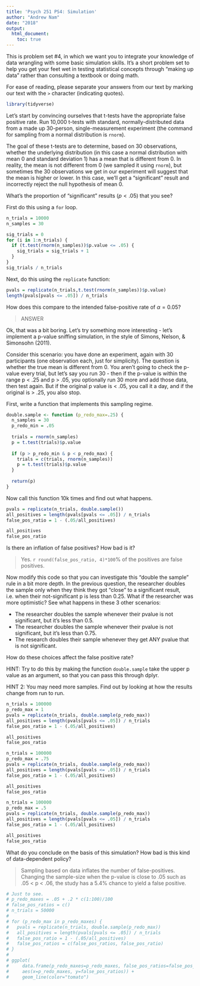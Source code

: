 ```yaml
---
title: 'Psych 251 PS4: Simulation'
author: "Andrew Nam"
date: "2018"
output: 
  html_document:
    toc: true
---
```


This is problem set #4, in which we want you to integrate your knowledge of data wrangling with some basic simulation skills. It's a short problem set to help you get your feet wet in testing statistical concepts through "making up data" rather than consulting a textbook or doing math. 

For ease of reading, please separate your answers from our text by marking our text with the `>` character (indicating quotes). 

```r
library(tidyverse)
```

Let's start by convincing ourselves that t-tests have the appropriate false positive rate. Run 10,000 t-tests with standard, normally-distributed data from a made up 30-person, single-measurement experiment (the command for sampling from a normal distribution is `rnorm`).

The goal of these t-tests are to determine, based on 30 observations, whether the underlying distribution (in this case a normal distribution with mean 0 and standard deviation 1) has a mean that is different from 0. In reality, the mean is not different from 0 (we sampled it using `rnorm`), but sometimes the 30 observations we get in our experiment will suggest that the mean is higher or lower. In this case, we'll get a "significant" result and incorrectly reject the null hypothesis of mean 0.

What's the proportion of "significant" results ($p < .05$) that you see?

First do this using a `for` loop.

```r
n_trials = 10000
n_samples = 30

sig_trials = 0
for (i in 1:n_trials) {
  if (t.test(rnorm(n_samples))$p.value <= .05) {
    sig_trials = sig_trials + 1
  }
}
sig_trials / n_trials
```

Next, do this using the `replicate` function:

```r
pvals = replicate(n_trials,t.test(rnorm(n_samples))$p.value)
length(pvals[pvals <= .05]) / n_trials
```

How does this compare to the intended false-positive rate of $\alpha=0.05$?

> ANSWER

Ok, that was a bit boring. Let's try something more interesting - let's implement a p-value sniffing simulation, in the style of Simons, Nelson, & Simonsohn (2011).

Consider this scenario: you have done an experiment, again with 30 participants (one observation each, just for simplicity). The question is whether the true mean is different from 0. You aren't going to check the p-value every trial, but let's say you run 30 - then if the p-value is within the range p < .25 and p > .05, you optionally run 30 more and add those data, then test again. But if the original p value is < .05, you call it a day, and if the original is > .25, you also stop.  

First, write a function that implements this sampling regime.

```r
double.sample <- function (p_redo_max=.25) {
  n_samples = 30
  p_redo_min = .05
  
  trials = rnorm(n_samples)
  p = t.test(trials)$p.value
  
  if (p > p_redo_min & p < p_redo_max) {
    trials = c(trials, rnorm(n_samples))
    p = t.test(trials)$p.value
  }
  
  return(p)
}
```

Now call this function 10k times and find out what happens. 

```r
pvals = replicate(n_trials, double.sample())
all_positives = length(pvals[pvals <= .05]) / n_trials
false_pos_ratio = 1 - (.05/all_positives)

all_positives
false_pos_ratio
```

Is there an inflation of false positives? How bad is it?

> Yes. `r round(false_pos_ratio, 4)*100`% of the positives are false positives.

Now modify this code so that you can investigate this "double the sample" rule in a bit more depth. In the previous question, the researcher doubles the sample only when they think they got "close" to a significant result, i.e. when their not-significant p is less than 0.25. What if the researcher was more optimistic? See what happens in these 3 other scenarios:

* The researcher doubles the sample whenever their pvalue is not significant, but it's less than 0.5.
* The researcher doubles the sample whenever their pvalue is not significant, but it's less than 0.75.
* The research doubles their sample whenever they get ANY pvalue that is not significant.

How do these choices affect the false positive rate?

HINT: Try to do this by making the function `double.sample` take the upper p value as an argument, so that you can pass this through dplyr.

HINT 2: You may need more samples. Find out by looking at how the results change from run to run.

```r
n_trials = 100000
p_redo_max = 1
pvals = replicate(n_trials, double.sample(p_redo_max))
all_positives = length(pvals[pvals <= .05]) / n_trials
false_pos_ratio = 1 - (.05/all_positives)

all_positives
false_pos_ratio
```

```r
n_trials = 100000
p_redo_max = .75
pvals = replicate(n_trials, double.sample(p_redo_max))
all_positives = length(pvals[pvals <= .05]) / n_trials
false_pos_ratio = 1 - (.05/all_positives)

all_positives
false_pos_ratio
```

```r
n_trials = 100000
p_redo_max = .5
pvals = replicate(n_trials, double.sample(p_redo_max))
all_positives = length(pvals[pvals <= .05]) / n_trials
false_pos_ratio = 1 - (.05/all_positives)

all_positives
false_pos_ratio
```

What do you conclude on the basis of this simulation? How bad is this kind of data-dependent policy?

> Sampling based on data inflates the number of false-positives. Changing the sample-size when the p-value is close to .05 such as .05 < p < .06, the study has a 5.4% chance to yield a false positive.

```r
# Just to see.
# p_redo_maxes = .05 + .2 * c(1:100)/100
# false_pos_ratios = c()
# n_trials = 50000
# 
# for (p_redo_max in p_redo_maxes) {
#   pvals = replicate(n_trials, double.sample(p_redo_max))
#   all_positives = length(pvals[pvals <= .05]) / n_trials
#   false_pos_ratio = 1 - (.05/all_positives)
#   false_pos_ratios = c(false_pos_ratios, false_pos_ratio)
# }
# 
# ggplot(
#     data.frame(p_redo_maxes=p_redo_maxes, false_pos_ratios=false_pos_ratios),
#     aes(x=p_redo_maxes, y=false_pos_ratios)) +
#     geom_line(color="tomato")
```
